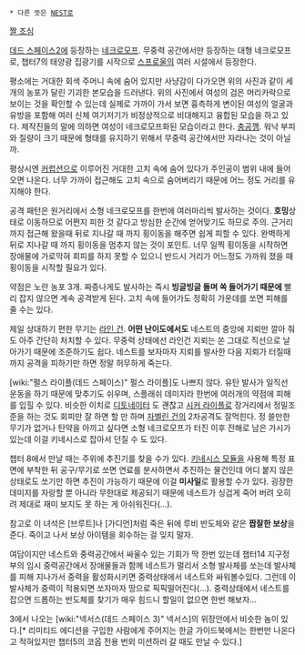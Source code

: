  * 다른 뜻은 [[NEST]]로

[http://images1.wikia.nocookie.net/__cb20100818094350/deadspace/images/6/6e/Beat3_screen2_preview.jpg 짤 조심]

[[데드 스페이스2]]에 등장하는 [[네크로모프]]. 
무중력 공간에서만 등장하는 대형 네크로모프로, 챕터7의 태양광 집광기를 시작으로 [[스프로울]]의 여러 시설에서 등장한다.

평소에는 거대한 회색 주머니 속에 숨어 있지만 사냥감이 다가오면 위의 사진과 같이 세개의 농포가 달린 기괴한 본모습을 드러낸다. 위의 사진에서 여성의 검은 머리카락으로 보이는 것을 확인할 수 있는데 실제로 가까이 가서 보면 흉측하게 변이된 여성의 얼굴과 유방을 포함해 여러 신체 여기저기가 비정상적으로 비대해지고 융합된 모습을 하고 있다. 제작진들의 말에 의하면 여성이 네크로모프화된 모습이라고 한다. [[충공깽]]. 워낙 부피와 질량이 크기 때문에 형태를 유지하기 위해서 무중력 공간에서만 자라나는 것이 아닐까. 
  
평상시엔 [[커럽션]]으로 이루어진 거대한 고치 속에 숨어 있다가 주인공이 범위 내에 들어오면 나온다. 너무 가까이 접근해도 고치 속으로 숨어버리기 때문에 어느 정도 거리를 유지해야 한다.

공격 패턴은 원거리에서 소형 네크로모프를 한번에 여러마리씩 발사하는 것이다. '''호밍'''상태로 이동하므로 어쩐지 피한 것 같다고 방심한 순간에 얻어맞기도 하므로 주의. 근거리까지 접근해 왔을때 뒤로 지나갈 때 까지 횡이동을 해주면 쉽게 피할 수 있다. 완벽하게 뒤로 지나갈 때 까지 횡이동을 멈추지 않는 것이 포인트. 너무 일찍 횡이동을 시작하면 장애물에 가로막혀 회피를 하지 못할 수 있으니 반드시 거리가 어느정도 가까워 졌을 때 횡이동을 시작할 필요가 있다. 

약점은 노란 농포 3개. 짜증나게도 발사하는 즉시 '''빙글빙글 돌며 쏙 들어가기 때문에''' 빨리 잡지 않으면 계속 공격받게 된다. 고치 속에 들어가도 정확히 가운데를 쏘면 피해를 줄 수는 있다. 

제일 상대하기 편한 무기는 [[라인 건]]. '''어떤 난이도에서도''' 네스트의 중앙에 지뢰만 깔아 줘도 아주 간단히 처치할 수 있다. 무중력 상태에선 라인건 지뢰는 쏜 그대로 직선으로 날아가기 때문에 조준하기도 쉽다. 네스트를 보자마자 지뢰를 발사한 다음 지뢰가 터질때까지 공격을 피하기만 하면 정말 허무하게 죽는다. 

[wiki:"펄스 라이플(데드 스페이스)" 펄스 라이플]도 나쁘지 않다. 유탄 발사가 일직선 운동을 하기 때문에 맞추기도 쉬우며, 스플래쉬 데미지라 한번에 여러개의 약점에 피해를 입힐 수 있다. 비슷한 이치로 [[디토네이터]] 도 괜찮고 [[시커 라이플]]로 장거리에서 정밀조준을 하는 것도 회피만 잘 하면 할 만 하며 [[자벨린 건]]의 2차공격도 잘먹힌다. 정 쓸만한 무기가 없거나 탄약을 아끼고 싶다면 소형 네크로모프가 터진 이후 잔해로 남은 가시가 있는데 이걸 키네시스로 잡아서 던질 수 도 있다.

챕터 8에서 만날 때는 주위에 추진기를 찾을 수가 있다. [[키네시스 모듈]]을 사용해 특정 표면에 부착한 뒤 공구/무기로 쏘면 연료를 분사하면서 추진하는 물건인데 어디 붙지 않은 상태로도 쏘기만 하면 추진이 가능하기 때문에 이걸 '''미사일'''로 활용할 수가 있다. 굉장한 데미지를 자랑할 뿐 아니라 무한대로 제공되기 때문에 네스트가 싱겁게 죽어 버려 오히려 제대로 재미 보지도 못 하는 게 아쉬워진다(…).

참고로 이 녀석은 [브루트]나 [가디언]처럼 죽은 뒤에 루비 반도체와 같은 '''짭잘한 보상'''을 준다. 죽이고 나서 보상 아이템을 회수하는 걸 잊지 말자.

여담이지만 네스트와 중력공간에서 싸울수 있는 기회가 딱 한번 있는데 챕터14 지구정부의 임시 중력공간에서 장애물들과 함께 네스트가 멀리서 소형 발사체를 쏘는데 발사체를 피해 지나가서 중력을 활성화시키면 중력상태에서 네스트와 싸워볼수있다. 그런데 이 발사체가 중력이 적용되면 쏘자마자 땅으로 픽픽떨어진다(...). 중력상태에서 네스트를 잡으면 드롭하는 반도체를 찾기가 매우 힘드니 할일이 없으면 한번 해보자...

3에서 나오는 [wiki:"넥서스(데드 스페이스 3)" 넥서스]의 위장안에서 비슷한 놈이 있다.[* 리미티드 에디션을 구입한 사람에게 주어지는 한글 가이드북에서는 한번만 나온다고 적혀있지만 챕터5의 코옵 전용 번외 미션하러 갈 때도 만날 수 있다.]
